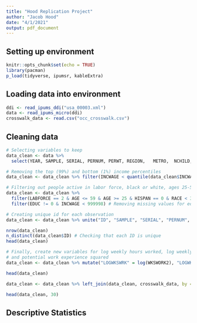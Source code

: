 ```yaml
---
title: "Hood Replication Project"
author: "Jacob Hood"
date: "4/1/2021"
output: pdf_document
---
```


## Setting up environment 
```r
knitr::opts_chunk$set(echo = TRUE)
library(pacman)
p_load(tidyverse, ipumsr, kableExtra)
```

## Loading data into environment
```r
ddi <- read_ipums_ddi("usa_00003.xml")
data <- read_ipums_micro(ddi)
crosswalk_data <- read.csv("occ_crosswalk.csv")
```

## Cleaning data
```r
# Selecting variables to keep 
data_clean <- data %>%
  select(YEAR, SAMPLE, SERIAL, PERNUM, PERWT, REGION,	METRO,	NCHILD,	NCHLT5,	SEX, AGE,	MARST, RACE, HISPAN, BPL, EDUC, LABFORCE,	CLASSWKR, OCC1990,	WKSWORK2,	UHRSWORK, INCWAGE)
```

```r
# Removing the top (99%) and bottom (1%) income percentiles 
data_clean <- data_clean %>% filter(INCWAGE < quantile(data_clean$INCWAGE, 0.99) & INCWAGE > quantile(data_clean$INCWAGE, 0.01))
```

```r
# Filtering out people active in labor force, black or white, ages 25-59, and not Hispanic
data_clean <- data_clean %>% 
  filter(LABFORCE == 2 & AGE <= 59 & AGE >= 25 & HISPAN == 0 & RACE < 3) %>%
  filter(EDUC != 0 & INCWAGE < 999998) # Removing missing values for education and income
```

```r
# Creating unique id for each observation 
data_clean <- data_clean %>% unite("ID", "SAMPLE", "SERIAL", "PERNUM", remove = T)

nrow(data_clean)
n_distinct(data_clean$ID) # Checking that each ID is unique 
head(data_clean)
```

```r
# Finally, create new variables for log weekly hours worked, log weekly wage, potential work experience,
# and potential work experience squared 
data_clean <- data_clean %>% mutate("LOGWKSWRK" = log(WKSWORK2), "LOGWKWAGE" = log(INCWAGE/52), "PWRKEXP" = (AGE - EDUC - 6), "SQ_PWRKEXP" = PWRKEXP^2)

head(data_clean)
```

```r
data_clean <- data_clean %>% left_join(data_clean, crosswalk_data, by = "OCC1990")

head(data_clean, 30)
```

## Descriptive Statistics 
